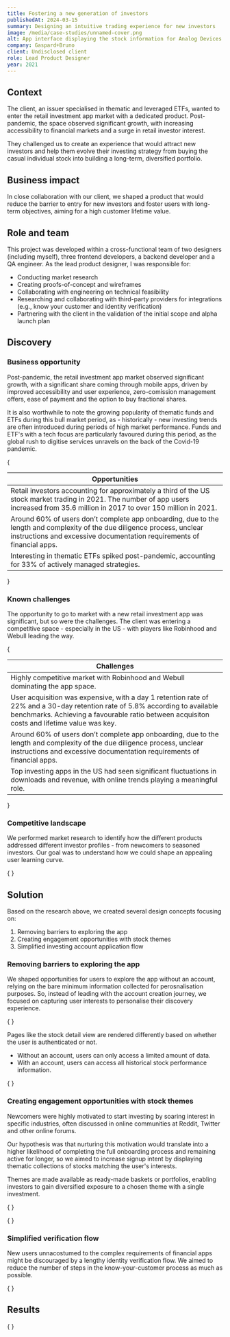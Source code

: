 ```yaml
---
title: Fostering a new generation of investors
publishedAt: 2024-03-15
summary: Designing an intuitive trading experience for new investors
image: /media/case-studies/unnamed-cover.png
alt: App interface displaying the stock information for Analog Devices. Beyond key company details, the user can toggle between a line and a candle chart to browse the stock's price history. 
company: Gaspard+Bruno
client: Undisclosed client
role: Lead Product Designer
year: 2021
---
```


## Context

The client, an issuer specialised in thematic and leveraged ETFs, wanted to enter the retail investment app market with a dedicated product. Post-pandemic, the space observed significant growth, with increasing accessibility to financial markets and a surge in retail investor interest.

They challenged us to create an experience that would attract new investors and help them evolve their investing strategy from buying the casual individual stock into building a long-term, diversified portfolio. 

## Business impact

In close collaboration with our client, we shaped a product that would reduce the barrier to entry for new investors and foster users with long-term objectives, aiming for a high customer lifetime value.

## Role and team

This project was developed within a cross-functional team of two designers (including myself), three frontend developers, a backend developer and a QA engineer. As the lead product designer, I was responsible for:

- Conducting market research
- Creating proofs-of-concept and wireframes
- Collaborating with engineering on technical feasibility
- Researching and collaborating with third-party providers for integrations (e.g., know your customer and identity verification)
- Partnering with the client in the validation of the initial scope and alpha launch plan

## Discovery

### Business opportunity

Post-pandemic, the retail investment app market observed significant growth, with a significant share coming through mobile apps, driven by improved accessibility and user experience, zero-comission management offers, ease of payment and the option to buy fractional shares. 

It is also worthwhile to note the growing popularity of thematic funds and ETFs during this bull market period, as - historically - new investing trends are often introduced during periods of high market performance. Funds and ETF's with a tech focus are particularly favoured during this period, as the global rush to digitise services unravels on the back of the Covid-19 pandemic.

{
<div className="tableContainer">
  <table className="table">
    <thead className="thead">
      <tr className="tr">
        <th className="th">Opportunities</th>
      </tr>
    </thead>
    <tbody>
      <tr className="tr">
        <td className="td">Retail investors accounting for approximately a third of the US stock market trading in 2021. The number of app users increased from 35.6 million in 2017 to over 150 million in 2021.</td>
      </tr>
      <tr className="tr">
        <td className="td">Around 60% of users don’t complete app onboarding, due to the length and complexity of the due diligence process, unclear instructions and excessive documentation requirements of financial apps.</td>
      </tr>
      <tr className="tr">
        <td className="td">Interesting in thematic ETFs spiked post-pandemic, accounting for 33% of actively managed strategies.</td>
      </tr>
    </tbody>
  </table>
</div>
}

### Known challenges

The opportunity to go to market with a new retail investment app was significant, but so were the challenges. The client was entering a competitive space - especially in the US - with players like Robinhood and Webull leading the way.

{
<div className="tableContainer">
  <table className="table">
    <thead className="thead">
      <tr className="tr">
        <th className="th">Challenges</th>
      </tr>
    </thead>
    <tbody>
      <tr className="tr">
        <td className="td">Highly competitive market with Robinhood and Webull dominating the app space.</td>
      </tr>
      <tr className="tr">
        <td className="td">User acquisition was expensive, with a day 1 retention rate of 22% and a 30-day retention rate of 5.8% according to available benchmarks. Achieving a favourable ratio between acquisiton costs and lifetime value was key.</td>
      </tr>
      <tr className="tr">
        <td className="td">Around 60% of users don’t complete app onboarding, due to the length and complexity of the due diligence process, unclear instructions and excessive documentation requirements of financial apps.</td>
      </tr>
      <tr className="tr">
        <td className="td">Top investing apps in the US had seen significant fluctuations in downloads and revenue, with online trends playing a meaningful role.</td>
      </tr>
    </tbody>
  </table>
</div>
}

### Competitive landscape

We performed market research to identify how the different products addressed different investor profiles - from newcomers to seasoned investors. Our goal was to understand how we could shape an appealing user learning curve.

{
<CustomImage src="/media/case-studies/unnamed-1.png" alt="Competitive landscape overview" />
}

## Solution

Based on the research above, we created several design concepts focusing on:

1. Removing barriers to exploring the app
2. Creating engagement opportunities with stock themes
3. Simplified investing account application flow

### Removing barriers to exploring the app

We shaped opportunities for users to explore the app without an account, relying on the bare minimum information collected for perosnalisation purposes. So, instead of leading with the account creation journey, we focused on capturing user interests to personalise their discovery experience.

{
<CustomImage src="/media/case-studies/unnamed-5.png" alt="User journey when creating an account." />
}

Pages like the stock detail view are rendered differently based on whether the user is authenticated or not.

- Without an account, users can only access a limited amount of data.
- With an account, users can access all historical stock performance information.

{
<CustomImage src="/media/case-studies/unnamed-4.png" alt="The amount of data and the calls to action are shaped differently depending on whether the user has an account or not." />
}


### Creating engagement opportunities with stock themes

Newcomers were highly motivated to start investing by soaring interest in specific industries, often discussed in online communities at Reddit, Twitter and other online forums. 

Our hypothesis was that nurturing this motivation would translate into a higher likelihood of completing the full onboarding process and remaining active for longer, so we aimed to increase signup intent by displaying thematic collections of stocks matching the user's interests. 

Themes are made available as ready-made baskets or portfolios, enabling investors to gain diversified exposure to a chosen theme with a single investment.

{
<CustomImage src="/media/case-studies/unnamed-2.png" alt="Capturing preferences - users are only asked for highly-valuable information used to personalise their experience before they land the homepage of the app."/>
}

{
<CustomImage src="/media/case-studies/unnamed-3.png" alt="The user lands on a personalised homepage, suggesting stocks and themes that are the most likely to capture their interest." />
}

### Simplified verification flow

New users unnacostumed to the complex requirements of financial apps might be discouraged by a lengthy identity verification flow. We aimed to reduce the number of steps in the know-your-customer process as much as possible.

{
<CustomImage src="/media/case-studies/unnamed-6.png" alt="User journey when applying for an investing account." />
}

## Results

{
<CustomImage src="/media/case-studies/unnamed-7.png" alt="" />
}
